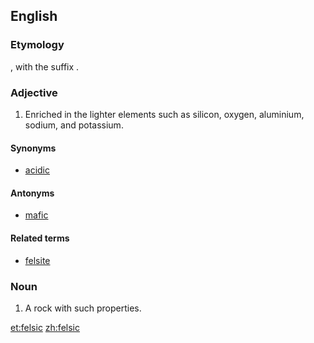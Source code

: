 ==English==

===Etymology===

{{blend|feldspar|silica}}, with the suffix {{term|-ic|lang=en}}.

===Adjective===
{{en-adj}}

# {{mineralogy}} Enriched in the lighter elements such as silicon, oxygen, aluminium, sodium, and potassium.

====Synonyms====
* [[acidic]]

====Antonyms====
* [[mafic]]

====Related terms====
* [[felsite]]

===Noun===
{{en-noun}}

# A rock with such properties.

[[et:felsic]]
[[zh:felsic]]